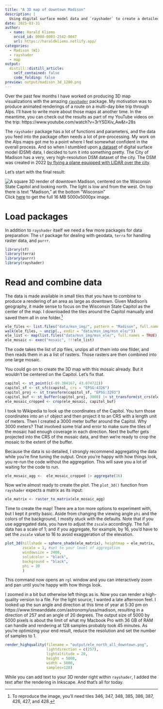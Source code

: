 ```yaml
---
title: "A 3D map of downtown Madison"
description: |
  Using digital surface model data and `rayshader` to create a detailed rendering
date: 2025-03-31
author:
  - name: Harald Kliems 
    orcid_id: 0000-0003-2542-0047
    url: https://haraldkliems.netlify.app/
categories:
  - Madison (WI)
  - rayshader
  - map
output:
  distill::distill_article:
    self_contained: false
    code_folding: false
preview: output/madison_3d_1200.png
---
```


Over the past few months I have worked on producing 3D map visualizations with the amazing [`rayshader`](https://www.rayshader.com/) package. My motivation was to produce animated renderings of a route on a multi-day bike trip through Alps. I'll have to write more about those maps at another time. In the meantime, you can check out the results as part of my YouTube videos on the trip: https://www.youtube.com/watch?v=3rYSDXiv_Aw&t=28s

The `rayshader` package has a lot of functions and parameters, and the data you feed into the package often needs a lot of pre-processing. My work on the Alps maps got me to a point where I feel somewhat confident in the overall process. And so when I stumbled upon [a dataset](https://geodata.wisc.edu/catalog/67d0518f-d029-4d8f-a8ac-41d9138fb30d) of digital surface model (DSM) data, I decided to turn it into something pretty. The City of Madison has a very, very high-resolution DSM dataset of the city. The DSM was created in 2022 [by flying a plane equipped with LIDAR over the city](https://lio.danecounty.gov/services/flydane/projects).

Let's start with the final result:

![A square 3D render of downtown Madison, centered on the Wisconsin State Capitol and looking north. The light is low and from the west. On top there is text "Madison," at the bottom "Wisconsin"](output/madison_3d_1200.png)
Click [here](output/madison 3d.png) to get the full 16 MB 5000x5000px image.

# Load packages
In addition to  `rayshader`  itself we need a few more packages for data preparation: The `sf` package for dealing with geodata, `terra` for handling raster data, and `purrr`.

```r
library(sf)
library(terra)
library(purrr)
library(rayshader)
```


# Read and combine data
The data is made available in small tiles that you have to combine to produce a rendering of an area as large as downtown. Given Madison's geography, it made sense to focus on the Wisconsin State Capitol as the center of the map. I downloaded the tiles around the Capitol manually and saved them all in one folder.^[To reproduce the image, you'll need tiles 346, 347, 348, 385, 386, 387, 426, 427, and 428.]  


```r
ele_files <- list.files("data/msn_img/", pattern = "Madison", full.names = TRUE)
walk(ele_files, ~ unzip(., exdir = "data/msn_img/msn_ele/"))
ele_list <- map(list.files("data/msn_img/msn_ele/", full.names = TRUE), ~ rast(.))
ele_mosaic <- exec("mosaic", !!!ele_list)
```

The code takes the list of zip files, unzips all of them into one filder, and then reads them in as a list of rasters. Those rasters are then combined into one large mosaic.

You could go on to create the 3D map with this mosaic already. But it wouldn't be centered on the Capitol. Let's fix that. 

```r
capitol <- st_point(c(-89.384167, 43.074722))
capitol_sf <- st_sfc(capitol, crs = "EPSG:4326")
capitol_proj <- st_transform(capitol_sf, "EPSG:3293")
capitol_buf <- st_buffer(capitol_proj, 3000) |> st_transform(st_crs(ele_mosaic))
ele_mosaic_cropped <- crop(ele_mosaic, capitol_buf)
```

I took to Wikipedia to look up the coordinates of the Capitol. You turn those coordinates into an `sf` object and then project it to an CRS with a length unit of meters. Then I created a 3000 meter buffer around the Capitol. Why 3000 meters? That involved some trial and error to make sure the tiles of the mosaic had enough coverage in each direction. Next the buffer gets projected into the CRS of the mosaic data, and then we're ready to crop the mosaic to the extent of the buffer.

Because the data is so detailed, I strongly recommend aggregating the data while you're fine tuning the output. Once you're happy with how things look, you re-run the code without the aggregation. This will save you a lot of waiting for the code to run.

```r
ele_mosaic_agg <-  ele_mosaic_cropped |> aggregate(16)
```

Now we're almost ready to create the plot. The `plot_3d()` function from `rayshader` expects a matrix as its input:

```r
ele_matrix <- raster_to_matrix(ele_mosaic_agg)
```

Time to create the map! There are a ton more options to experiment with, but I kept it pretty basic. Aside from changing the viewing angle `phi` and the colors of the background, I mostly stuck with the defaults. Note that if you use aggregated data, you have to adjust the `zscale` accordingly. The full data has a scale of 1; and if you aggregate, for example, by 16, you'd have to set the `zscale` value to 16 to avoid exaggeration of the elevation.

```r
plot_3d(hillshade = sphere_shade(ele_matrix), heightmap = ele_matrix,
        zscale = 1, #set to your level of aggregation
        windowsize = 2400,
        solidcolor = "black",
        background = "black",
        phi = 30
        )
```

This command now opens an `rgl` window and you can interactively zoom and pan until you're happy with how things look.

I zoomed in a bit but otherwise left things as is. Now you can render a high-quality version to a file. For the light source, I wanted a late afternoon feel. I looked up the sun angle and direction at this time of year at 5:30 pm on https://www.timeanddate.com/astronomy/usa/madison, resulting in a direction of 257 and an angle of 20 degrees. The output size of 5000 by 5000 pixels is about the limit of what my Macbook Pro with 36 GB of RAM can handle and rendering at 128 samples probably took 45 minutes. As you're optimizing your end result, reduce the resolution and set the number of samples to 1.

```r
render_highquality(filename = "output/ele_north_all_downtown.png", 
                   lightdirection = c(257),
                   lightaltitude = 20,
                   height = 5000,
                   width = 5000,
                   samples=128)
```

While you can add text to your 3D render right within `rayshader`, I added the text after the rendering in Inkscape. And that's all for today.